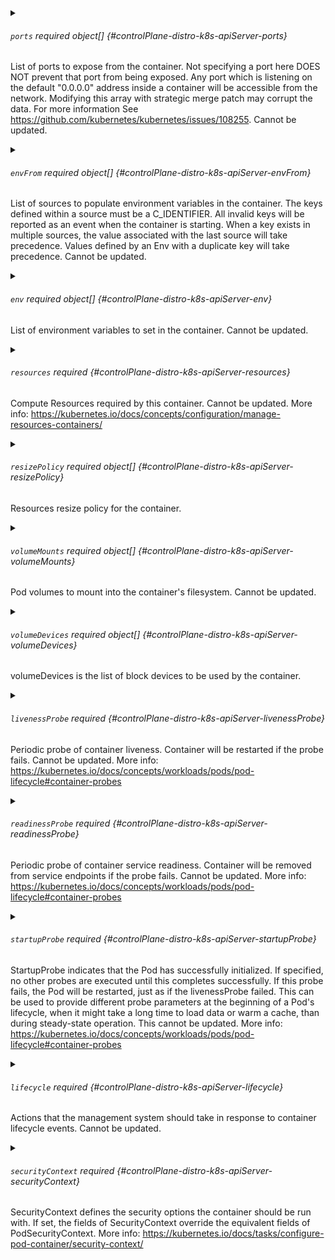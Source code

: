 

<PartialName />


<PartialImage />


<PartialCommand />


<PartialArgs />


<PartialWorkingdir />



<details className="config-field" data-expandable="true">
<summary>

###### `ports` <span className="config-field-required" data-required="false">required</span> <span className="config-field-type">object[]</span> <span className="config-field-default"></span> <span className="config-field-enum"></span> {#controlPlane-distro-k8s-apiServer-ports}

List of ports to expose from the container. Not specifying a port here
DOES NOT prevent that port from being exposed. Any port which is
listening on the default "0.0.0.0" address inside a container will be
accessible from the network.
Modifying this array with strategic merge patch may corrupt the data.
For more information See https://github.com/kubernetes/kubernetes/issues/108255.
Cannot be updated.

</summary>

<PartialPortsreference />


</details>



<details className="config-field" data-expandable="true">
<summary>

###### `envFrom` <span className="config-field-required" data-required="false">required</span> <span className="config-field-type">object[]</span> <span className="config-field-default"></span> <span className="config-field-enum"></span> {#controlPlane-distro-k8s-apiServer-envFrom}

List of sources to populate environment variables in the container.
The keys defined within a source must be a C_IDENTIFIER. All invalid keys
will be reported as an event when the container is starting. When a key exists in multiple
sources, the value associated with the last source will take precedence.
Values defined by an Env with a duplicate key will take precedence.
Cannot be updated.

</summary>

<PartialEnvfromreference />


</details>



<details className="config-field" data-expandable="true">
<summary>

###### `env` <span className="config-field-required" data-required="false">required</span> <span className="config-field-type">object[]</span> <span className="config-field-default"></span> <span className="config-field-enum"></span> {#controlPlane-distro-k8s-apiServer-env}

List of environment variables to set in the container.
Cannot be updated.

</summary>

<PartialEnvreference />


</details>



<details className="config-field" data-expandable="true">
<summary>

###### `resources` <span className="config-field-required" data-required="false">required</span> <span className="config-field-type"></span> <span className="config-field-default"></span> <span className="config-field-enum"></span> {#controlPlane-distro-k8s-apiServer-resources}

Compute Resources required by this container.
Cannot be updated.
More info: https://kubernetes.io/docs/concepts/configuration/manage-resources-containers/

</summary>

<PartialResourcesreference />


</details>



<details className="config-field" data-expandable="true">
<summary>

###### `resizePolicy` <span className="config-field-required" data-required="false">required</span> <span className="config-field-type">object[]</span> <span className="config-field-default"></span> <span className="config-field-enum"></span> {#controlPlane-distro-k8s-apiServer-resizePolicy}

Resources resize policy for the container.

</summary>

<PartialResizepolicyreference />


</details>


<PartialRestartpolicy />



<details className="config-field" data-expandable="true">
<summary>

###### `volumeMounts` <span className="config-field-required" data-required="false">required</span> <span className="config-field-type">object[]</span> <span className="config-field-default"></span> <span className="config-field-enum"></span> {#controlPlane-distro-k8s-apiServer-volumeMounts}

Pod volumes to mount into the container's filesystem.
Cannot be updated.

</summary>

<PartialVolumemountsreference />


</details>



<details className="config-field" data-expandable="true">
<summary>

###### `volumeDevices` <span className="config-field-required" data-required="false">required</span> <span className="config-field-type">object[]</span> <span className="config-field-default"></span> <span className="config-field-enum"></span> {#controlPlane-distro-k8s-apiServer-volumeDevices}

volumeDevices is the list of block devices to be used by the container.

</summary>

<PartialVolumedevicesreference />


</details>



<details className="config-field" data-expandable="true">
<summary>

###### `livenessProbe` <span className="config-field-required" data-required="false">required</span> <span className="config-field-type"></span> <span className="config-field-default"></span> <span className="config-field-enum"></span> {#controlPlane-distro-k8s-apiServer-livenessProbe}

Periodic probe of container liveness.
Container will be restarted if the probe fails.
Cannot be updated.
More info: https://kubernetes.io/docs/concepts/workloads/pods/pod-lifecycle#container-probes

</summary>

<PartialLivenessprobereference />


</details>



<details className="config-field" data-expandable="true">
<summary>

###### `readinessProbe` <span className="config-field-required" data-required="false">required</span> <span className="config-field-type"></span> <span className="config-field-default"></span> <span className="config-field-enum"></span> {#controlPlane-distro-k8s-apiServer-readinessProbe}

Periodic probe of container service readiness.
Container will be removed from service endpoints if the probe fails.
Cannot be updated.
More info: https://kubernetes.io/docs/concepts/workloads/pods/pod-lifecycle#container-probes

</summary>

<PartialReadinessprobereference />


</details>



<details className="config-field" data-expandable="true">
<summary>

###### `startupProbe` <span className="config-field-required" data-required="false">required</span> <span className="config-field-type"></span> <span className="config-field-default"></span> <span className="config-field-enum"></span> {#controlPlane-distro-k8s-apiServer-startupProbe}

StartupProbe indicates that the Pod has successfully initialized.
If specified, no other probes are executed until this completes successfully.
If this probe fails, the Pod will be restarted, just as if the livenessProbe failed.
This can be used to provide different probe parameters at the beginning of a Pod's lifecycle,
when it might take a long time to load data or warm a cache, than during steady-state operation.
This cannot be updated.
More info: https://kubernetes.io/docs/concepts/workloads/pods/pod-lifecycle#container-probes

</summary>

<PartialStartupprobereference />


</details>



<details className="config-field" data-expandable="true">
<summary>

###### `lifecycle` <span className="config-field-required" data-required="false">required</span> <span className="config-field-type"></span> <span className="config-field-default"></span> <span className="config-field-enum"></span> {#controlPlane-distro-k8s-apiServer-lifecycle}

Actions that the management system should take in response to container lifecycle events.
Cannot be updated.

</summary>

<PartialLifecyclereference />


</details>


<PartialTerminationmessagepath />


<PartialTerminationmessagepolicy />


<PartialImagepullpolicy />



<details className="config-field" data-expandable="true">
<summary>

###### `securityContext` <span className="config-field-required" data-required="false">required</span> <span className="config-field-type"></span> <span className="config-field-default"></span> <span className="config-field-enum"></span> {#controlPlane-distro-k8s-apiServer-securityContext}

SecurityContext defines the security options the container should be run with.
If set, the fields of SecurityContext override the equivalent fields of PodSecurityContext.
More info: https://kubernetes.io/docs/tasks/configure-pod-container/security-context/

</summary>

<PartialSecuritycontextreference />


</details>


<PartialStdin />


<PartialStdinonce />


<PartialTty />
